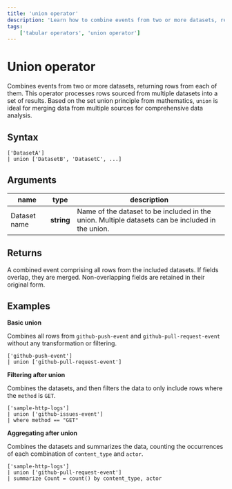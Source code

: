 ```yaml
---
title: 'union operator'
description: 'Learn how to combine events from two or more datasets, returning rows from each of them.'
tags:
    ['tabular operators', 'union operator']
---
```


# Union operator 

Combines events from two or more datasets, returning rows from each of them. This operator processes rows sourced from multiple datasets into a set of results. Based on the set union principle from mathematics, `union` is ideal for merging data from multiple sources for comprehensive data analysis.

## Syntax

```apl
['DatasetA']
| union ['DatasetB', 'DatasetC', ...]
```

## Arguments

| name | type | description |
| --- | --- | --- |
| Dataset name | **string** | Name of the dataset to be included in the union. Multiple datasets can be included in the union. |

## Returns

A combined event comprising all rows from the included datasets. If fields overlap, they are merged. Non-overlapping fields are retained in their original form.



## Examples

**Basic union**

Combines all rows from `github-push-event` and `github-pull-request-event` without any transformation or filtering.

```apl
['github-push-event']
| union ['github-pull-request-event']
```

<RunInPlayGround 
    href="https://play.axiom.co/axiom-play-qf1k/explorer?initForm=%7B%22apl%22%3A%20%22%5B%27github-push-event%27%5D%5Cn%7C%20union%20%5B%27github-pull-request-event%27%5D%22%7D" 
    target="_blank" 
    rel="noopener noreferrer"
/>

**Filtering after union**

Combines the datasets, and then filters the data to only include rows where the `method` is `GET`.

```apl
['sample-http-logs']
| union ['github-issues-event']
| where method == "GET"
```

<RunInPlayGround 
    href="https://play.axiom.co/axiom-play-qf1k/explorer?initForm=%7B%22apl%22%3A%20%22%5B%27sample-http-logs%27%5D%5Cn%7C%20union%20%5B%27github-issues-event%27%5D%5Cn%7C%20where%20method%20%3D%3D%20%5C%22GET%5C%22%22%7D" 
    target="_blank" 
    rel="noopener noreferrer"
/>

**Aggregating after union**

Combines the datasets and summarizes the data, counting the occurrences of each combination of `content_type` and `actor`.


```apl
['sample-http-logs']
| union ['github-pull-request-event']
| summarize Count = count() by content_type, actor
```

<RunInPlayGround 
    href="https://play.axiom.co/axiom-play-qf1k/explorer?initForm=%7B%22apl%22%3A%20%22%5B%27sample-http-logs%27%5D%5Cn%7C%20union%20%5B%27github-pull-request-event%27%5D%5Cn%7C%20summarize%20Count%20%3D%20count%28%29%20by%20content_type%2C%20actor%22%7D" 
    target="_blank" 
    rel="noopener noreferrer"
/>